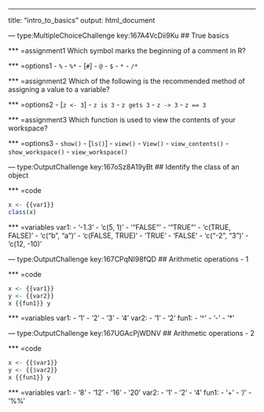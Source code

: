 ---
title: "intro_to_basics"
output: html_document

--- type:MultipleChoiceChallenge key:167A4VcDii9Ku
## True basics

*** =assignment1
Which symbol marks the beginning of a comment in R?

*** =options1
- `%`
- `%*`
- [`#`]
- `@`
- `$`
- `*`
- `/*`


*** =assignment2
Which of the following is the recommended method of assigning a value to a variable?

*** =options2
- [`z <- 3`]
- `z is 3`
- `z gets 3`
- `z -> 3`
- `z == 3`


*** =assignment3
Which function is used to view the contents of your workspace?

*** =options3
- `show()`
- [`ls()`]
- `view()`
- `View()`
- `view_contents()`
- `show_workspace()`
- `view_workspace()`


--- type:OutputChallenge key:167oSz8A19yBt
## Identify the class of an object

*** =code
```r
x <- {{var1}}
class(x)
```

*** =variables
var1:
  - '-1.3'
  - 'c(5, 1)'
  - '"FALSE"'
  - '"TRUE"'
  - 'c(TRUE, FALSE)'
  - 'c("b", "a")'
  - 'c(FALSE, TRUE)'
  - 'TRUE'
  - 'FALSE'
  - 'c("-2", "3")'
  - 'c(12, -10)'


--- type:OutputChallenge key:167CPqNI98fQD
## Arithmetic operations - 1

*** =code
```r
x <- {{var1}}
y <- {{var2}}
x {{fun1}} y 
```

*** =variables
var1:
  - '1'
  - '2'
  - '3'
  - '4'
var2:
  - '1'
  - '2'
fun1:
  - '^'
  - '-'
  - '*'


--- type:OutputChallenge key:167UGAcPjWDNV
## Arithmetic operations - 2

*** =code
```r
x <- {{$var1}}
y <- {{$var2}}
x {{fun1}} y 
```

*** =variables
var1:
  - '8'
  - '12'
  - '16'
  - '20'
var2:
  - '1'
  - '2'
  - '4'
fun1:
  - '+'
  - '/'
  - '%%'
